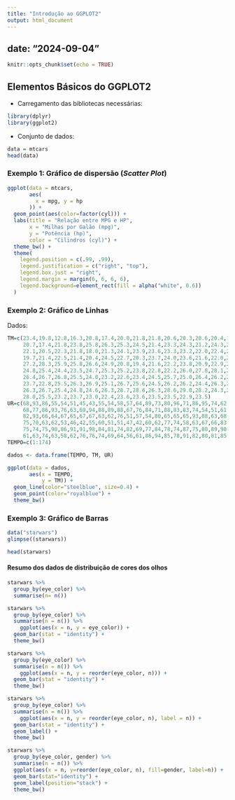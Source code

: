 ```yaml
---
title: "Introdução ao GGPLOT2"
output: html_document
---
```

date: "2024-09-04"
---

```r
knitr::opts_chunk$set(echo = TRUE)
```

## Elementos Básicos do GGPLOT2

* Carregamento das bibliotecas necessárias:

```r
library(dplyr)
library(ggplot2)
```

* Conjunto de dados:

```r
data = mtcars
head(data)
```

### Exemplo 1: Gráfico de dispersão (*Scatter Plot*)

```r
ggplot(data = mtcars,
       aes(
         x = mpg, y = hp
       )) +
  geom_point(aes(color=factor(cyl))) +
  labs(title = "Relação entre MPG e HP",
       x = "Milhas por Galão (mpg)",
       y = "Potência (hp)",
       color = "Cilindros (cyl)") + 
  theme_bw() +
  theme(
    legend.position = c(.99, .99),
    legend.justification = c("right", "top"),
    legend.box.just = "right",
    legend.margin = margin(6, 6, 6, 6),
    legend.background=element_rect(fill = alpha("white", 0.6))
  )
```

### Exemplo 2: Gráfico de Linhas

Dados:

```r
TM=c(23.4,19.8,12.8,16.3,20.8,17.4,20.0,21.8,21.8,20.6,20.3,20.6,20.4,18.1,20.2,19.3,17.2,20.8,
     20.7,17.4,21.8,23.8,25.8,26.3,25.3,24.5,21.4,23.3,24.3,21.2,24.3,23.6,23.5,22.3,21.4,19.7,
     22.1,20.5,22.3,21.8,18.0,21.3,24.1,23.9,23.6,23.3,23.2,22.0,22.4,20.8,20.2,22.6,23.7,19.9,
     19.7,21.4,22.5,21.4,20.4,24.5,22.7,20.3,23.7,24.0,23.6,21.6,22.0,22.6,21.3,22.5,22.2,26.3,
     27.2,28.3,25.9,25.8,26.6,24.9,20.8,19.4,21.6,22.2,23.8,20.9,22.9,25.0,23.7,23.8,24.8,24.8,
     24.8,25.4,24.4,23.5,24.7,25.3,25.2,23.8,22.8,22.2,26.0,27.8,28.1,25.8,26.8,25.3,25.0,26.6,
     26.4,26.7,26.8,25.5,24.0,23.2,22.6,23.4,24.5,25.7,25.0,26.4,26.2,26.2,26.9,24.7,25.6,25.0,
     23.7,22.8,25.5,26.3,26.9,25.1,26.7,25.6,24.5,26.2,26.2,24.4,26.3,25.6,24.4,24.0,26.7,28.2,
     26.3,26.7,25.4,24.8,24.6,26.3,28.7,28.6,26.3,28.6,29.0,28.2,24.3,23.0,22.9,24.6,26.6,28.5,
     28.0,25.5,23.2,23.7,23.0,22.4,23.6,23.6,23.5,23.5,22.9,23.5)
UR=c(68,93,86,55,54,51,45,43,55,54,58,57,64,89,73,80,96,71,86,95,74,62,49,43,51,62,86,73,64,95,
     68,77,86,93,76,63,69,94,88,89,88,67,76,84,71,88,83,83,74,54,51,61,74,97,94,97,66,58,65,56,
     82,93,66,64,67,65,67,67,63,62,76,51,57,54,80,65,65,65,93,88,63,68,65,98,83,64,67,62,59,78,
     75,70,63,62,53,46,42,55,60,51,51,47,42,60,62,77,74,58,63,67,66,83,81,87,95,80,71,68,74,69,
     75,74,75,90,86,91,91,98,84,81,74,82,69,77,84,78,74,87,75,80,89,90,77,73,82,80,82,75,79,70,
     61,63,74,63,58,62,76,76,74,69,64,56,61,86,94,85,78,91,82,80,81,85,89,84)
TEMPO=c(1:174)

dados <- data.frame(TEMPO, TM, UR)
```

```r
ggplot(data = dados,
       aes(x = TEMPO,
           y = TM)) +
  geom_line(color="steelblue", size=0.4) +
  geom_point(color="royalblue") +
  theme_bw()
```

### Exemplo 3: Gráfico de Barras

```r
data("starwars")
glimpse((starwars))
```
```r
head(starwars)
```


#### Resumo dos dados de distribuição de cores dos olhos

```r
starwars %>%
  group_by(eye_color) %>%
  summarise(n= n())
```

```r
starwars %>%
  group_by(eye_color) %>%
  summarise(n = n()) %>%
    ggplot(aes(x = n, y = eye_color)) +
  geom_bar(stat = "identity") +
  theme_bw()
```

```r
starwars %>%
  group_by(eye_color) %>%
  summarise(n = n()) %>%
    ggplot(aes(x = n, y = reorder(eye_color, n))) +
  geom_bar(stat = "identity") +
  theme_bw()
```

```r
starwars %>%
  group_by(eye_color) %>%
  summarise(n = n()) %>%
    ggplot(aes(x = n, y = reorder(eye_color, n), label = n)) +
  geom_bar(stat = "identity") +
  geom_label() +
  theme_bw()
```


```r
starwars %>%
  group_by(eye_color, gender) %>%
  summarise(n = n()) %>%
  ggplot(aes(x = n, y=reorder(eye_color, n), fill=gender, label=n)) +
  geom_bar(stat="identity") +
  geom_label(position="stack") +
  theme_bw()
```

